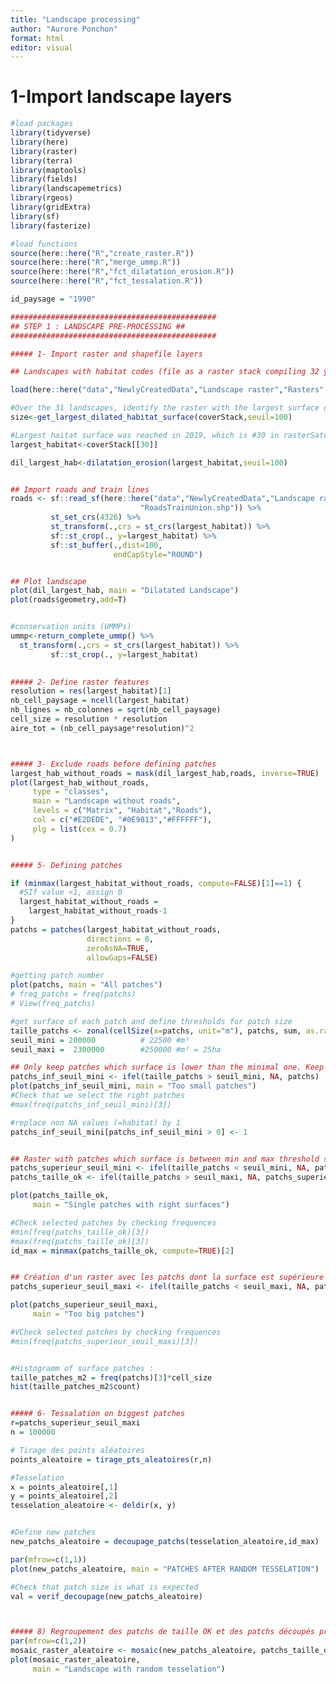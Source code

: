```yaml
---
title: "Landscape processing"
author: "Aurore Ponchon"
format: html
editor: visual
---
```


# 1-Import landscape layers

```r
#load packages
library(tidyverse)
library(here)
library(raster)
library(terra)
library(maptools)
library(fields)
library(landscapemetrics)
library(rgeos) 
library(gridExtra)
library(sf)
library(fasterize)

#load functions
source(here::here("R","create_raster.R"))
source(here::here("R","merge_ummp.R"))
source(here::here("R","fct_dilatation_erosion.R"))
source(here::here("R","fct_tessalation.R"))

id_paysage = "1990"

##############################################
## STEP 1 : LANDSCAPE PRE-PROCESSING ##
##############################################

##### 1- Import raster and shapefile layers

## Landscapes with habitat codes (file as a raster stack compiling 32 years from 1990 to 2021)

load(here::here("data","NewlyCreatedData","Landscape raster","Rasters","LandUseStack.RData"))

#Over the 31 landscapes, identify the raster with the largest surface of habitat to define patches
size<-get_largest_dilated_habitat_surface(coverStack,seuil=100)

#Largest haitat surface was reached in 2019, which is #30 in rasterSatck
largest_habitat<-coverStack[[30]]

dil_largest_hab<-dilatation_erosion(largest_habitat,seuil=100)


## Import roads and train lines
roads <- sf::read_sf(here::here("data","NewlyCreatedData","Landscape raster","SHP", 
                             "RoadsTrainUnion.shp")) %>% 
         st_set_crs(4326) %>% 
         st_transform(.,crs = st_crs(largest_habitat)) %>% 
         sf::st_crop(., y=largest_habitat) %>% 
         sf::st_buffer(.,dist=100,
                       endCapStyle="ROUND")


## Plot landscape
plot(dil_largest_hab, main = "Dilatated Landscape")
plot(roads$geometry,add=T)


#conservation units (UMMPs)
ummp<-return_complete_ummp() %>% 
  st_transform(.,crs = st_crs(largest_habitat)) %>% 
         sf::st_crop(., y=largest_habitat)
  

##### 2- Define raster features
resolution = res(largest_habitat)[1]
nb_cell_paysage = ncell(largest_habitat)
nb_lignes = nb_colonnes = sqrt(nb_cell_paysage)
cell_size = resolution * resolution
aire_tot = (nb_cell_paysage*resolution)^2



##### 3- Exclude roads before defining patches
largest_hab_without_roads = mask(dil_largest_hab,roads, inverse=TRUE)
plot(largest_hab_without_roads, 
     type = "classes", 
     main = "Landscape without roads",
     levels = c("Matrix", "Habitat","Roads"),
     col = c("#E2DEDE", "#0E9813","#FFFFFF"), 
     plg = list(cex = 0.7)
)


##### 5- Defining patches

if (minmax(largest_habitat_without_roads, compute=FALSE)[1]==1) { 
  #SIf value <1, assign 0
  largest_habitat_without_roads = 
    largest_habitat_without_roads-1
}
patchs = patches(largest_habitat_without_roads,
                 directions = 8, 
                 zeroAsNA=TRUE, 
                 allowGaps=FALSE)

#getting patch number
plot(patchs, main = "All patches")
# freq_patchs = freq(patchs)
# View(freq_patchs)

#get surface of each patch and define thresholds for patch size
taille_patchs <- zonal(cellSize(x=patchs, unit="m"), patchs, sum, as.raster=TRUE)
seuil_mini = 200000          # 22500 #m²
seuil_maxi =  2300000        #250000 #m² = 25ha

## Only keep patches which surface is lower than the minimal one. Keep object for the cost layer
patchs_inf_seuil_mini <- ifel(taille_patchs > seuil_mini, NA, patchs)
plot(patchs_inf_seuil_mini, main = "Too small patches")
#Check that we select the right patches
#max(freq(patchs_inf_seuil_mini)[3])

#replace non NA values (=habitat) by 1 
patchs_inf_seuil_mini[patchs_inf_seuil_mini > 0] <- 1


## Raster with patches which surface is between min and max threshold surfaces 
patchs_superieur_seuil_mini <- ifel(taille_patchs < seuil_mini, NA, patchs)
patchs_taille_ok <- ifel(taille_patchs > seuil_maxi, NA, patchs_superieur_seuil_mini)

plot(patchs_taille_ok, 
     main = "Single patches with right surfaces")

#Check selected patches by checking frequences
#min(freq(patchs_taille_ok)[3])
#max(freq(patchs_taille_ok)[3])
id_max = minmax(patchs_taille_ok, compute=TRUE)[2]


## Création d'un raster avec les patchs dont la surface est supérieure au max --> tessalation
patchs_superieur_seuil_maxi <- ifel(taille_patchs < seuil_maxi, NA, patchs)

plot(patchs_superieur_seuil_maxi, 
     main = "Too big patches")

#VCheck selected patches by checking frequences
#min(freq(patchs_superieur_seuil_maxi)[3])


#Histogramm of surface patches : 
taille_patches_m2 = freq(patchs)[3]*cell_size
hist(taille_patches_m2$count)


##### 6- Tessalation on biggest patches
r=patchs_superieur_seuil_maxi
n = 100000

# Tirage des points aléatoires
points_aleatoire = tirage_pts_aleatoires(r,n)

#Tesselation
x = points_aleatoire[,1]
y = points_aleatoire[,2]
tesselation_aleatoire <- deldir(x, y)


#Define new patches
new_patchs_aleatoire = decoupage_patchs(tesselation_aleatoire,id_max)

par(mfrow=c(1,1))
plot(new_patchs_aleatoire, main = "PATCHES AFTER RANDOM TESSELATION")

#Check that patch size is what is expected 
val = verif_decoupage(new_patchs_aleatoire)



##### 8) Regroupement des patchs de taille OK et des patchs découpés précédement
par(mfrow=c(1,2))
mosaic_raster_aleatoire <- mosaic(new_patchs_aleatoire, patchs_taille_ok)
plot(mosaic_raster_aleatoire, 
     main = "Landscape with random tesselation")


```

# 
